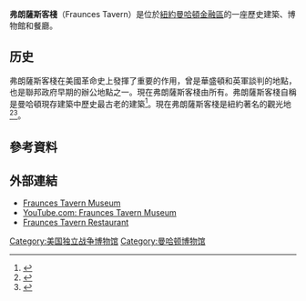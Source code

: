 {{Infobox NRHP
| name = Fraunces Tavern Block<br/>弗朗薩斯客棧
| nrhp_type = hd  | nocat = yes  
| image = Frauncestavern.JPG
| caption = North and west fronts of Fraunces Tavern on Pearl Street at Broad Street
| location = {{USA}} [[紐約州|紐約州]] [[紐約市|紐約市]] [[珍珠街|珍珠街]]、[[Coenties_Slip_(Manhattan)|Coenties Slip]]、Water Street 及[[Broad_Street_(Manhattan)|Broad Street]]交界
| nearest_city = 
| area = 
| locmapin = Lower Manhattan#United States Manhattan#New York City#New York#USA
| built = Various
| architect = Various
| architecture = Various
| added = 1977年4月28日
| visitation_num = 
| visitation_year = 
| refnum = 77000957<ref name="NRHP1">{{cite news |title=Fraunces Tavern Block |url=http://nrhp.focus.nps.gov/natregsearchresult.do?fullresult=true&recordid=1 |work=NPS.gov |publisher=National Register of Historic Places |location=Washington |date=April 28, 1977 |accessdate=September 23, 2009 |archive-url=https://web.archive.org/web/20130220204515/http://nrhp.focus.nps.gov/natregsearchresult.do?fullresult=true&recordid=1 |archive-date=2013-02-20 |dead-url=yes }}</ref>
| mpsub = 
| governing_body = Private
| designated_other2_name = New York City Historic District
| designated_other2_date = November 14, 1978<ref name="NYCLP">{{cite news |title=Fraunces Tavern Block Historic District |url=http://www.nyc.gov/html/lpc/downloads/pdf/maps/fraunces_tavern.pdf |work=NYC.gov |publisher=New York City Landmarks Preservation Commission |location=New York |date=August 1, 2005 |accessdate=September 23, 2009 |archive-url=https://web.archive.org/web/20121019005253/http://www.nyc.gov/html/lpc/downloads/pdf/maps/fraunces_tavern.pdf |archive-date=October 19, 2012 |url-status=dead }}</ref>
| designated_other2_abbr = NYCHD
| designated_other2_link = New York City Landmarks Preservation Commission
| designated_other2_number = 
| designated_other2_color = #eeeeee
}}
{{Infobox NRHP
| name = Fraunces Tavern
| nrhp_type = nrhp
| image = Fraunces Tavern, south side.jpg
| caption = West front of Fraunces Tavern on Broad Street
| location = {{USA}} [[紐約州|紐約州]] [[紐約市|紐約市]] [[珍珠街|珍珠街]]54號
| nearest_city = 
| locmapin = 
| coordinates = {{coord|40|42|12|N|74|0|41|W|display=inline,title}}
| area = 
| built = 1719年
| architecture = [[Georgian_architecture|Georgian]]
| architect = 
| added = 2008年3月6日
| visitation_num = 
| visitation_year = 
| refnum = 08000140<ref name="NRHP2">{{cite news |title=Fraunces Tavern |url=http://nrhp.focus.nps.gov/ |work=NPS.gov |publisher=National Register of Historic Places |location=Washington |date=March 6, 2008 |accessdate=September 23, 2009 |archive-date=2008-07-25 |archive-url=https://web.archive.org/web/20080725123211/http://nrhp.focus.nps.gov/ |dead-url=no }}</ref>
| governing_body = Private
| designated_other2_name = New York City Landmark
| designated_other2_date = November 23, 1965
| designated_other2_abbr = NYCL
| designated_other2_link = New York City Landmarks Preservation Commission
| designated_other2_number = 
| designated_other2_color = #eeeeee
}}

'''弗朗薩斯客棧'''（Fraunces Tavern）是位於[[紐約|紐約]][[曼哈頓|曼哈頓]][[曼哈頓金融區|金融區]]的一座歷史建築、博物館和餐廳。

==历史==
弗朗薩斯客棧在美國革命史上發揮了重要的作用，曾是華盛頓和英軍談判的地點，也是聯邦政府早期的辦公地點之一。現在弗朗薩斯客棧由{{link-en|美國革命之子|Sons of the Revolution}}所有。弗朗薩斯客棧自稱是曼哈頓現存建築中歷史最古老的建築<ref name="SRNY">{{cite news
| title = Founders of Sons Saved Fraunces Tavern
| url = http://www.sonsoftherevolution.org/sotr_frauncestavern.html
| work = SonsOfTheRevolution.org
| publisher = Sons of the Revolution in the State of New York Inc.
| location = New York
| date = Unknown
| accessdate = October 22, 2009
| archive-date = 2015-05-04
| archive-url = https://web.archive.org/web/20150504101615/http://sonsoftherevolution.org/sotr_frauncestavern.html
| dead-url = no
}}</ref>。現在弗朗薩斯客棧是紐約著名的觀光地<ref name="HappyHourGuys">{{cite news
| title = The Happy Hour Guys at Fraunces Tavern
| url = http://www.youtube.com/watch?v=7VyXYuFhcjw
| work = YouTube.com
| publisher = YouTube LLC
| location = San Bruno, Calif.
| date = February 7, 2008
| accessdate = September 15, 2009
| archive-date = 2016-04-23
| archive-url = https://web.archive.org/web/20160423182247/https://www.youtube.com/watch?v=7VyXYuFhcjw
| dead-url = no
}}</ref><ref name="NewYorkFreedomTrail">{{cite news
| title = Fraunces Tavern: Hangout of Sons Of Liberty; Hosted Washington, Several Cabinet Departments
| url = http://www.nyfreedom.com/Frauncestavern.htm
| work = NYFreedom.com
| publisher = Eric Kramer and Carol Sletten
| location = New York
| date = Unknown
| accessdate = October 22, 2009
| archive-date = 2016-03-03
| archive-url = https://web.archive.org/web/20160303182846/http://www.nyfreedom.com/Frauncestavern.htm
| dead-url = no
}}</ref>。

== 參考資料 ==
{{Reflist}}

== 外部連結 ==
{{Commonscat|Fraunces Tavern|弗朗薩斯客棧}}
*[http://www.frauncestavernmuseum.org/ Fraunces Tavern Museum] {{Wayback|url=http://www.frauncestavernmuseum.org/ |date=20160303204000 }}
*[http://www.youtube.com/user/FrauncesTavernMuseum YouTube.com: Fraunces Tavern Museum] {{Wayback|url=http://www.youtube.com/user/FrauncesTavernMuseum |date=20160309214148 }}
*[http://www.frauncestavern.com/ Fraunces Tavern Restaurant] {{Wayback|url=http://www.frauncestavern.com/ |date=20191112202939 }}

{{曼哈顿博物馆}}
{{Authority control}}
[[Category:美国独立战争博物馆|Category:美国独立战争博物馆]]
[[Category:曼哈顿博物馆|Category:曼哈顿博物馆]]